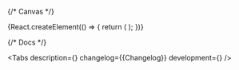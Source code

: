 

<Meta title='Components/DateTimeInput' component={DateTimeInput} id='DateTimeInput' />

{/* Canvas */}

<Story name='DateTimeInput'>
    {React.createElement(() => {
        return (
            <DateTimeInput
                block={boolean('block', false)}
                size={select('size', ['s', 'm', 'l'], 's')}
                error={text('error', '')}
                hint={text('hint', '')}
                label={text('label', '')}
                picker={boolean('picker', false)}
                clear={boolean('clear', false)}
                defaultMonth={number('defaultMonth', undefined)}
            />
        );
    })}
</Story>

{/* Docs */}

<ComponentHeader
    name='DateTimeInput'
    version={packageJson.version}
    package='@alfalab/core-components/date-time-input'
    children='Поле для указания диапазона даты и времени.'
/>

<Tabs
    description={<Description />}
    changelog={<Markdown>{Changelog}</Markdown>}
    development={<Development />}
/>
